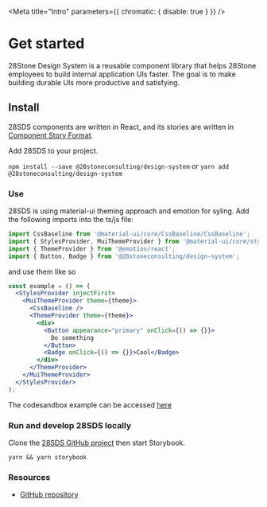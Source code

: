 
<Meta title="Intro" parameters={{ chromatic: { disable: true } }} />

# Get started

28Stone Design System is a reusable component library that helps 28Stone employees to build internal application UIs faster. The goal is to make building durable UIs more productive and satisfying.

## Install

28SDS components are written in React, and its stories are written in [Component Story Format](https://medium.com/storybookjs/component-story-format-66f4c32366df).

Add 28SDS to your project.

`npm install --save @28stoneconsulting/design-system`
or
`yarn add @28stoneconsulting/design-system`

### **Use**

28SDS is using material-ui theming approach and emotion for syling. Add the following imports into the ts/js file:

```js
import CssBaseline from '@material-ui/core/CssBaseline/CssBaseline';
import { StylesProvider, MuiThemeProvider } from '@material-ui/core/styles';
import { ThemeProvider } from '@emotion/react';
import { Button, Badge } from '@28stoneconsulting/design-system';
```

and use them like so

```jsx
const example = () => (
  <StylesProvider injectFirst>
    <MuiThemeProvider theme={theme}>
      <CssBaseline />
      <ThemeProvider theme={theme}>
        <div>
          <Button appearance="primary" onClick={() => {}}>
            Do something
          </Button>
          <Badge onClick={() => {}}>Cool</Badge>
        </div>
      </ThemeProvider>
    </MuiThemeProvider>
  </StylesProvider>
);
```

The codesandbox example can be accessed [here](https://codesandbox.io/s/28stone-design-system-usage-expample-1qdbn?file=/src/App.tsx)

### **Run and develop 28SDS locally**

Clone the [28SDS GitHub project](https://github.com/28StoneConsulting/design-system) then start Storybook.

`yarn && yarn storybook`

### **Resources**

- [GitHub repository](https://github.com/28StoneConsulting/design-system)
